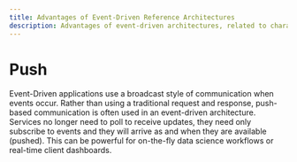 ```yaml
---
title: Advantages of Event-Driven Reference Architectures
description: Advantages of event-driven architectures, related to characteristics of pushing data.
---
```


# Push

Event-Driven applications use a broadcast style of communication when events occur. Rather than using a traditional request and response, push-based communication is often used in an event-driven architecture. Services no longer need to poll to receive updates, they need only subscribe to events and they will arrive as and when they are available (pushed). This can be powerful for on-the-fly data science workflows or real-time client dashboards.  
